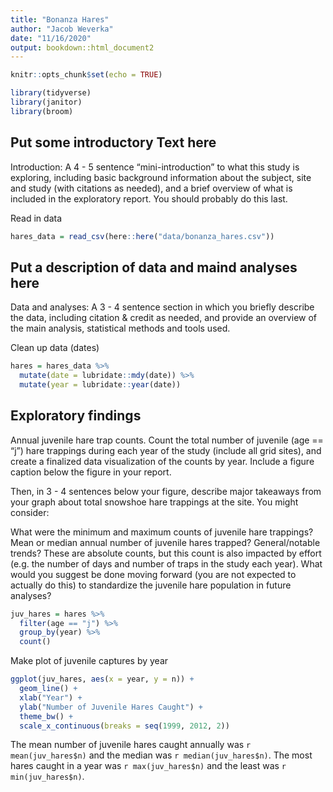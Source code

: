 ```yaml
---
title: "Bonanza Hares"
author: "Jacob Weverka"
date: "11/16/2020"
output: bookdown::html_document2
---
```


```r
knitr::opts_chunk$set(echo = TRUE)

library(tidyverse)
library(janitor)
library(broom)

```

## Put some introductory Text here

Introduction: A 4 - 5 sentence "mini-introduction" to what this study is exploring, including basic background information about the subject, site and study (with citations as needed), and a brief overview of what is included in the exploratory report. You should probably do this last.



Read in data
```r
hares_data = read_csv(here::here("data/bonanza_hares.csv"))
```

## Put a description of data and maind analyses here

Data and analyses: A 3 - 4 sentence section in which you briefly describe the data, including citation & credit as needed, and provide an overview of the main analysis, statistical methods and tools used.


Clean up data (dates)
```r

hares = hares_data %>%
  mutate(date = lubridate::mdy(date)) %>%
  mutate(year = lubridate::year(date))


```

## Exploratory findings

Annual juvenile hare trap counts. Count the total number of juvenile (age == "j") hare trappings during each year of the study (include all grid sites), and create a finalized data visualization of the counts by year. Include a figure caption below the figure in your report. 

Then, in 3 - 4 sentences below your figure, describe major takeaways from your graph about total snowshoe hare trappings at the site. You might consider:

What were the minimum and maximum counts of juvenile hare trappings?
Mean or median annual number of juvenile hares trapped?
General/notable trends?
These are absolute counts, but this count is also impacted by effort (e.g. the number of days and number of traps in the study each year). What would you suggest be done moving forward (you are not expected to actually do this) to standardize the juvenile hare population in future analyses?


```r

juv_hares = hares %>%
  filter(age == "j") %>%
  group_by(year) %>%
  count()


```

Make plot of juvenile captures by year

```r
ggplot(juv_hares, aes(x = year, y = n)) +
  geom_line() +
  xlab("Year") +
  ylab("Number of Juvenile Hares Caught") +
  theme_bw() +
  scale_x_continuous(breaks = seq(1999, 2012, 2))
```

The mean number of juvenile hares caught annually was `r mean(juv_hares$n)` and the median was `r median(juv_hares$n)`. The most hares caught in a year was `r max(juv_hares$n)` and the least was `r min(juv_hares$n)`. 




















